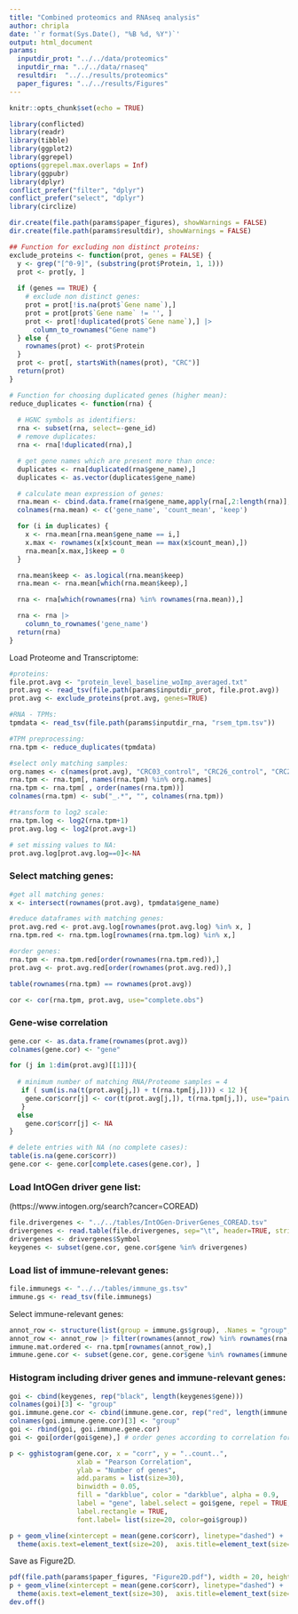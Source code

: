 ```yaml
---
title: "Combined proteomics and RNAseq analysis"
author: chripla
date: '`r format(Sys.Date(), "%B %d, %Y")`'
output: html_document
params:
  inputdir_prot: "../../data/proteomics"
  inputdir_rna: "../../data/rnaseq"
  resultdir:  "../../results/proteomics"
  paper_figures: "../../results/Figures"
---
```


```r
knitr::opts_chunk$set(echo = TRUE)
```

```r
library(conflicted)
library(readr)
library(tibble)
library(ggplot2)
library(ggrepel)
options(ggrepel.max.overlaps = Inf)
library(ggpubr)
library(dplyr)
conflict_prefer("filter", "dplyr")
conflict_prefer("select", "dplyr")
library(circlize)
```

```r
dir.create(file.path(params$paper_figures), showWarnings = FALSE)
dir.create(file.path(params$resultdir), showWarnings = FALSE)
```

```r
## Function for excluding non distinct proteins:
exclude_proteins <- function(prot, genes = FALSE) {
  y <- grep("[^0-9]", (substring(prot$Protein, 1, 1)))
  prot <- prot[y, ]
  
  if (genes == TRUE) {
    # exclude non distinct genes:
    prot = prot[!is.na(prot$`Gene name`),]
    prot = prot[prot$`Gene name` != '', ]
    prot <- prot[!duplicated(prot$`Gene name`),] |>
      column_to_rownames("Gene name")
  } else {
    rownames(prot) <- prot$Protein
  }
  prot <- prot[, startsWith(names(prot), "CRC")]
  return(prot)
}
```


```r
# Function for choosing duplicated genes (higher mean):
reduce_duplicates <- function(rna) {
  
  # HGNC symbols as identifiers:
  rna <- subset(rna, select=-gene_id)
  # remove duplicates:
  rna <- rna[!duplicated(rna),]

  # get gene names which are present more than once:
  duplicates <- rna[duplicated(rna$gene_name),]
  duplicates <- as.vector(duplicates$gene_name)

  # calculate mean expression of genes:
  rna.mean <- cbind.data.frame(rna$gene_name,apply(rna[,2:length(rna)],1,mean), rep(1,nrow(rna)))
  colnames(rna.mean) <- c('gene_name', 'count_mean', 'keep')

  for (i in duplicates) {
    x <- rna.mean[rna.mean$gene_name == i,]
    x.max <- rownames(x[x$count_mean == max(x$count_mean),])
    rna.mean[x.max,]$keep = 0
  }

  rna.mean$keep <- as.logical(rna.mean$keep)
  rna.mean <- rna.mean[which(rna.mean$keep),]

  rna <- rna[which(rownames(rna) %in% rownames(rna.mean)),]

  rna <- rna |>
    column_to_rownames('gene_name')
  return(rna)
}
```


Load Proteome and Transcriptome:
```r
#proteins:
file.prot.avg <- "protein_level_baseline_woImp_averaged.txt"
prot.avg <- read_tsv(file.path(params$inputdir_prot, file.prot.avg))
prot.avg <- exclude_proteins(prot.avg, genes=TRUE)

#RNA - TPMs:
tpmdata <- read_tsv(file.path(params$inputdir_rna, "rsem_tpm.tsv"))

#TPM preprocessing:
rna.tpm <- reduce_duplicates(tpmdata)

#select only matching samples:
org.names <- c(names(prot.avg), "CRC03_control", "CRC26_control", "CRC26LM_control")
rna.tpm <- rna.tpm[, names(rna.tpm) %in% org.names] 
rna.tpm <- rna.tpm[ , order(names(rna.tpm))]
colnames(rna.tpm) <- sub("_.*", "", colnames(rna.tpm))

#transform to log2 scale:
rna.tpm.log <- log2(rna.tpm+1)
prot.avg.log <- log2(prot.avg+1)

# set missing values to NA:
prot.avg.log[prot.avg.log==0]<-NA
```

### Select matching genes:
```r
#get all matching genes:
x <- intersect(rownames(prot.avg), tpmdata$gene_name)

#reduce dataframes with matching genes:
prot.avg.red <- prot.avg.log[rownames(prot.avg.log) %in% x, ]
rna.tpm.red <- rna.tpm.log[rownames(rna.tpm.log) %in% x,]

#order genes:
rna.tpm <- rna.tpm.red[order(rownames(rna.tpm.red)),]
prot.avg <- prot.avg.red[order(rownames(prot.avg.red)),]

table(rownames(rna.tpm) == rownames(prot.avg))

cor <- cor(rna.tpm, prot.avg, use="complete.obs")
```

### Gene-wise correlation

```r
gene.cor <- as.data.frame(rownames(prot.avg))
colnames(gene.cor) <- "gene"

for (j in 1:dim(prot.avg)[[1]]){
    
  # minimum number of matching RNA/Proteome samples = 4
   if ( sum(is.na(t(prot.avg[j,]) + t(rna.tpm[j,]))) < 12 ){  
    gene.cor$corr[j] <- cor(t(prot.avg[j,]), t(rna.tpm[j,]), use="pairwise.complete.obs", method="pearson")
   }
  else
    gene.cor$corr[j] <- NA
}

# delete entries with NA (no complete cases):
table(is.na(gene.cor$corr))
gene.cor <- gene.cor[complete.cases(gene.cor), ]
```


### Load IntOGen driver gene list:
(https://www.intogen.org/search?cancer=COREAD)

```r
file.drivergenes <- "../../tables/IntOGen-DriverGenes_COREAD.tsv"
drivergenes <- read.table(file.drivergenes, sep="\t", header=TRUE, stringsAsFactors = FALSE)
drivergenes <- drivergenes$Symbol
keygenes <- subset(gene.cor, gene.cor$gene %in% drivergenes)
```


### Load list of immune-relevant genes:
```r
file.immunegs <- "../../tables/immune_gs.tsv"
immune.gs <- read_tsv(file.immunegs)
```

Select immune-relevant genes:
```r
annot_row <- structure(list(group = immune.gs$group), .Names = "group", row.names = immune.gs$gene, class = "data.frame")
annot_row <- annot_row |> filter(rownames(annot_row) %in% rownames(rna.tpm))
immune.mat.ordered <- rna.tpm[rownames(annot_row),]
immune.gene.cor <- subset(gene.cor, gene.cor$gene %in% rownames(immune.mat.ordered))
```


### Histogram including driver genes and immune-relevant genes:
```r
goi <- cbind(keygenes, rep("black", length(keygenes$gene)))
colnames(goi)[3] <- "group"
goi.immune.gene.cor <- cbind(immune.gene.cor, rep("red", length(immune.gene.cor$gene)))
colnames(goi.immune.gene.cor)[3] <- "group"
goi <- rbind(goi, goi.immune.gene.cor)
goi <- goi[order(goi$gene),] # order genes according to correlation for correct colors in plot

p <- gghistogram(gene.cor, x = "corr", y = "..count..",
                 xlab = "Pearson Correlation",
                 ylab = "Number of genes",
                 add.params = list(size=30),
                 binwidth = 0.05, 
                 fill = "darkblue", color = "darkblue", alpha = 0.9,
                 label = "gene", label.select = goi$gene, repel = TRUE,
                 label.rectangle = TRUE,
                 font.label= list(size=20, color=goi$group))

p + geom_vline(xintercept = mean(gene.cor$corr), linetype="dashed") +
  theme(axis.text=element_text(size=20),  axis.title=element_text(size=20) , plot.title = element_text(size=22))
```

Save as Figure2D.
```r
pdf(file.path(params$paper_figures, "Figure2D.pdf"), width = 20, height=10, pointsize = 30)
p + geom_vline(xintercept = mean(gene.cor$corr), linetype="dashed") +
  theme(axis.text=element_text(size=30),  axis.title=element_text(size=30))
dev.off()
```